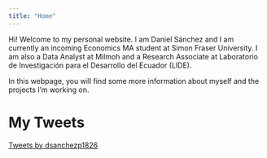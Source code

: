 ```yaml
---
title: "Home"
---
```


Hi! Welcome to my personal website. I am Daniel Sánchez and I am currently an incoming Economics MA student at Simon Fraser University. I am also a Data Analyst at Milmoh and a Research Associate at Laboratorio de Investigación para el Desarrollo del Ecuador (LIDE). 

In this webpage, you will find some more information about myself and the projects I'm working on.

# My Tweets

<a class="twitter-timeline" data-theme="dark" href="https://twitter.com/dsanchezp1826?ref_src=twsrc%5Etfw">Tweets by dsanchezp1826</a> <script async src="https://platform.twitter.com/widgets.js" charset="utf-8"></script>
